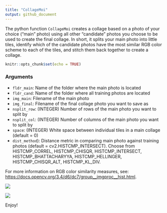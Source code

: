 ```yaml
---
title: "CollageMoi"
output: github_document
---
```


The python function `CollageMoi` creates a collage based on a photo of your choice ("main" photo) using all other "candidate" photos you choose to be used to create the final collage. In short, it splits your main photo into little tiles, identify which of the candidate photos have the most similar RGB color scheme to each of the tiles, and stitch them back together to create a collage.   

```r
knitr::opts_chunk$set(echo = TRUE)
```


### Arguments

* `fldr_main`: Name of the folder where the main photo is located
* `fldr_cand`: Name of the folder where all training photos are located
* `img_main`: Filename of the main photo
* `img_final`: Filename of the final collage photo you want to save as
* `nsplit_row`: (INTEGER) Number of rows of the main photo you want to split by
* `nsplit_col`: (INTEGER) Number of columns of the main photo you want to split by
* `space`: (INTEGER) White space between individual tiles in a main collage (default = 0)
* `dist_method`): Distance metric in comparing main photo against training photos (default = cv2.HISTCMP_INTERSECT). Choose from HISTCMP_CORREL, HISTCMP_CHISQR, HISTCMP_INTERSECT, HISTCMP_BHATTACHARYYA, HISTCMP_HELLINGER, HISTCMP_CHISQR_ALT, HISTCMP_KL_DIV. 

For more information on RGB color similarity measures, see: [https://docs.opencv.org/3.4/d6/dc7/group__imgproc__hist.html](https://docs.opencv.org/3.4/d6/dc7/group__imgproc__hist.html).

![](Example/code_ex.png)

![](Example/ex.png)

Enjoy!

